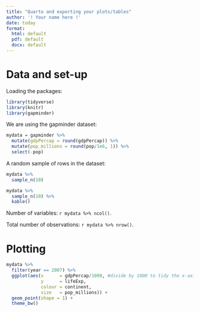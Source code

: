 ```yaml
---
title: "Quarto and exporting your plots/tables"
author: '! Your name here !'
date: today
format:
  html: default
  pdf: default
  docx: default
---
```


# Data and set-up

Loading the packages:

```r

library(tidyverse)
library(knitr)
library(gapminder)

```

We are using the gapminder dataset:

```r

mydata = gapminder %>% 
  mutate(gdpPercap = round(gdpPercap)) %>% 
  mutate(pop_millions = round(pop/1e6, 1)) %>% 
  select(-pop)

```

A random sample of rows in the dataset:
```r

mydata %>% 
  sample_n(10)

```

```r

mydata %>% 
  sample_n(10) %>% 
  kable()

```

Number of variables: `r mydata %>% ncol()`.

Total number of observations: `r mydata %>% nrow()`.


# Plotting

```r
mydata %>% 
  filter(year == 2007) %>% 
  ggplot(aes(x      = gdpPercap/1000, #divide by 1000 to tidy the x-axis
             y      = lifeExp,
             colour = continent,
             size   = pop_millions)) +
  geom_point(shape = 1) +
  theme_bw()
```



